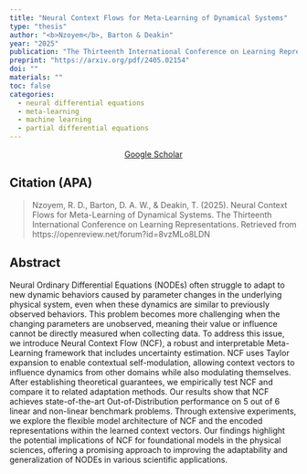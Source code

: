 ```yaml
---
title: "Neural Context Flows for Meta-Learning of Dynamical Systems"
type: "thesis"
author: "<b>Nzoyem</b>, Barton & Deakin"
year: "2025"
publication: "The Thirteenth International Conference on Learning Representations (ICLR) 2025"
preprint: "https://arxiv.org/pdf/2405.02154"
doi: ""
materials: ""
toc: false
categories:
  - neural differential equations
  - meta-learning
  - machine learning
  - partial differential equations
---
```


```{=html}
<center> <a href="https://scholar.google.com/citations?view_op=view_citation&hl=en&user=80GLOSUAAAAJ&citation_for_view=80GLOSUAAAAJ:qxL8FJ1GzNcC" target="_blank" class="btn btn-primary rounded-pill"> Google Scholar </a> </center>
```


## Citation (APA)

> Nzoyem, R. D., Barton, D. A. W., & Deakin, T. (2025). Neural Context Flows for Meta-Learning of Dynamical Systems. The Thirteenth International Conference on Learning Representations. Retrieved from https://openreview.net/forum?id=8vzMLo8LDN


## Abstract

Neural Ordinary Differential Equations (NODEs) often struggle to adapt to new dynamic behaviors caused by parameter changes in the underlying physical system, even when these dynamics are similar to previously observed behaviors. This problem becomes more challenging when the changing parameters are unobserved, meaning their value or influence cannot be directly measured when collecting data. To address this issue, we introduce Neural Context Flow (NCF), a robust and interpretable Meta-Learning framework that includes uncertainty estimation. NCF uses Taylor expansion to enable contextual self-modulation, allowing context vectors to influence dynamics from other domains while also modulating themselves. After establishing theoretical guarantees, we empirically test NCF and compare it to related adaptation methods. Our results show that NCF achieves state-of-the-art Out-of-Distribution performance on 5 out of 6 linear and non-linear benchmark problems. Through extensive experiments, we explore the flexible model architecture of NCF and the encoded representations within the learned context vectors. Our findings highlight the potential implications of NCF for foundational models in the physical sciences, offering a promising approach to improving the adaptability and generalization of NODEs in various scientific applications.